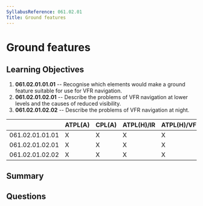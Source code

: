 ```yaml
---
SyllabusReference: 061.02.01
Title: Ground features
---
```


# Ground features

## Learning Objectives

1. **061.02.01.01.01** -- Recognise which elements would make a ground feature
   suitable for use for VFR navigation.
2. **061.02.01.02.01** -- Describe the problems of VFR navigation at lower
   levels and the causes of reduced visibility.
3. **061.02.01.02.02** -- Describe the problems of VFR navigation at night.

|                 | ATPL(A) | CPL(A) | ATPL(H)/IR | ATPL(H)/VFR | CPL(H) | IR  | CBIR(A) |
| --------------- | ------- | ------ | ---------- | ----------- | ------ | --- | ------- |
| 061.02.01.01.01 | X       | X      | X          | X           | X      |     |         |
| 061.02.01.02.01 | X       | X      | X          | X           | X      |     |         |
| 061.02.01.02.02 | X       | X      | X          | X           | X      |     |         |

## Summary

## Questions
